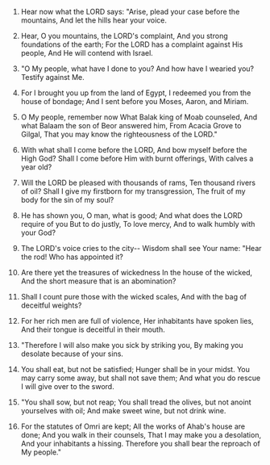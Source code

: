 
1. Hear now what the LORD says: "Arise, plead your case before the mountains, And let the hills hear your voice.

2. Hear, O you mountains, the LORD's complaint, And you strong foundations of the earth; For the LORD has a complaint against His people, And He will contend with Israel.

3. "O My people, what have I done to you? And how have I wearied you? Testify against Me.

4. For I brought you up from the land of Egypt, I redeemed you from the house of bondage; And I sent before you Moses, Aaron, and Miriam.

5. O My people, remember now What Balak king of Moab counseled, And what Balaam the son of Beor answered him, From Acacia Grove to Gilgal, That you may know the righteousness of the LORD."

6. With what shall I come before the LORD, And bow myself before the High God? Shall I come before Him with burnt offerings, With calves a year old?

7. Will the LORD be pleased with thousands of rams, Ten thousand rivers of oil? Shall I give my firstborn for my transgression, The fruit of my body for the sin of my soul?

8. He has shown you, O man, what is good; And what does the LORD require of you But to do justly, To love mercy, And to walk humbly with your God?

9. The LORD's voice cries to the city-- Wisdom shall see Your name: "Hear the rod! Who has appointed it?

10. Are there yet the treasures of wickedness In the house of the wicked, And the short measure that is an abomination?

11. Shall I count pure those with the wicked scales, And with the bag of deceitful weights?

12. For her rich men are full of violence, Her inhabitants have spoken lies, And their tongue is deceitful in their mouth.

13. "Therefore I will also make you sick by striking you, By making you desolate because of your sins.

14. You shall eat, but not be satisfied; Hunger shall be in your midst. You may carry some away, but shall not save them; And what you do rescue I will give over to the sword.

15. "You shall sow, but not reap; You shall tread the olives, but not anoint yourselves with oil; And make sweet wine, but not drink wine.

16. For the statutes of Omri are kept; All the works of Ahab's house are done; And you walk in their counsels, That I may make you a desolation, And your inhabitants a hissing. Therefore you shall bear the reproach of My people."



